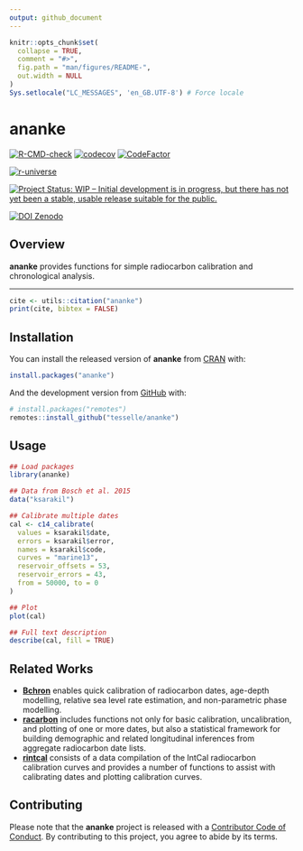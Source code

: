 ```yaml
---
output: github_document
---
```


<!-- README.md is generated from README.Rmd. Please edit that file -->

```r
knitr::opts_chunk$set(
  collapse = TRUE,
  comment = "#>",
  fig.path = "man/figures/README-",
  out.width = NULL
)
Sys.setlocale("LC_MESSAGES", 'en_GB.UTF-8') # Force locale
```

# ananke

<!-- badges: start -->
[![R-CMD-check](https://github.com/tesselle/ananke/workflows/R-CMD-check/badge.svg)](https://github.com/tesselle/ananke/actions)
[![codecov](https://codecov.io/gh/tesselle/ananke/branch/main/graph/badge.svg?token=UgoOXsZW86)](https://app.codecov.io/gh/tesselle/ananke)
[![CodeFactor](https://www.codefactor.io/repository/github/tesselle/ananke/badge/main)](https://www.codefactor.io/repository/github/tesselle/ananke/overview/main)

[![r-universe](https://tesselle.r-universe.dev/badges/ananke)](https://tesselle.r-universe.dev/ananke){.pkgdown-devel}

[![Project Status: WIP – Initial development is in progress, but there has not yet been a stable, usable release suitable for the public.](https://www.repostatus.org/badges/latest/wip.svg)](https://www.repostatus.org/#wip)

[![DOI Zenodo](https://zenodo.org/badge/DOI/10.5281/zenodo.13236285.svg)](https://doi.org/10.5281/zenodo.13236285)
<!-- badges: end -->

## Overview

**ananke** provides functions for simple radiocarbon calibration and chronological analysis.

---

```r
cite <- utils::citation("ananke")
print(cite, bibtex = FALSE)
```

## Installation

You can install the released version of **ananke** from [CRAN](https://CRAN.R-project.org) with:

```r
install.packages("ananke")
```

And the development version from [GitHub](https://github.com/) with:

```r
# install.packages("remotes")
remotes::install_github("tesselle/ananke")
```

## Usage

```r
## Load packages
library(ananke)
```

```r
## Data from Bosch et al. 2015
data("ksarakil")

## Calibrate multiple dates
cal <- c14_calibrate(
  values = ksarakil$date,
  errors = ksarakil$error,
  names = ksarakil$code,
  curves = "marine13",
  reservoir_offsets = 53,
  reservoir_errors = 43,
  from = 50000, to = 0
)

## Plot
plot(cal)

## Full text description
describe(cal, fill = TRUE)
```

## Related Works

* [**Bchron**](https://github.com/andrewcparnell/Bchron) enables quick calibration of radiocarbon dates, age-depth modelling, relative sea level rate estimation, and non-parametric phase modelling.
* [**racarbon**](https://github.com/ahb108/rcarbon) includes functions not only for basic calibration, uncalibration, and plotting of one or more dates, but also a statistical framework for building demographic and related longitudinal inferences from aggregate radiocarbon date lists.
* [**rintcal**](https://github.com/Maarten14C/rintcal) consists of a data compilation of the IntCal radiocarbon calibration curves and provides a number of functions to assist with calibrating dates and plotting calibration curves.

## Contributing

Please note that the **ananke** project is released with a [Contributor Code of Conduct](https://www.tesselle.org/conduct.html). By contributing to this project, you agree to abide by its terms.
